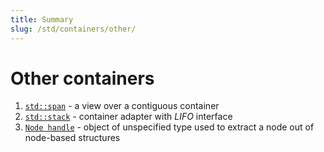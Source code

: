 ```yaml
---
title: Summary
slug: /std/containers/other/
---
```


# Other containers

1. [`std::span`](span) - a view over a contiguous container
2. [`std::stack`](stack) - container adapter with *LIFO* interface
3. [`Node handle`](node_handle) - object of unspecified type used to extract a node out of node-based structures
